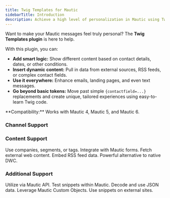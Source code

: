 ```yaml
---
title: Twig Templates for Mautic
sidebarTitle: Introduction
description: Achieve a high level of personalization in Mautic using Twig Templates. Compatible with Mautic 4, 5, and 6.
---
```


Want to make your Mautic messages feel truly personal? The **Twig Templates plugin** is here to help.

With this plugin, you can:
*   **Add smart logic:** Show different content based on contact details, dates, or other conditions.
*   **Insert dynamic content:** Pull in data from external sources, RSS feeds, or complex contact fields.
*   **Use it everywhere:** Enhance emails, landing pages, and even text messages.
*   **Go beyond basic tokens:** Move past simple `{contactfield=...}` replacements and create unique, tailored experiences using easy-to-learn Twig code.

<Note>
  **Compatibility:** Works with Mautic 4, Mautic 5, and Mautic 6.
</Note>

### Channel Support

<CardGroup cols={3}>
  <Card title="Emails" icon="envelope"></Card>
  <Card title="Landing Pages" icon="fa-solid fa-file-lines"></Card>
  <Card title="Text Messages" icon="fa-solid fa-comment-sms"></Card>
</CardGroup>

### Content Support

<CardGroup cols={3}>
  <Card title="Contact Data" icon="fa-solid fa-users">Use companies, segments, or tags.</Card>
  <Card title="Forms Support" icon="fa-solid fa-clipboard-list" href="/twig-templates/forms-support">Integrate with Mautic forms.</Card>
  <Card title="Content from URL" icon="fa-solid fa-link">Fetch external web content.</Card>
  <Card title="RSS Content" icon="fa-solid fa-rss">Embed RSS feed data.</Card>
  <Card title="Dynamic Content Alt." icon="fa-solid fa-shuffle">Powerful alternative to native DWC.</Card>
</CardGroup>

### Additional Support

<CardGroup cols={3}>
  <Card title="API Support" icon="fa-solid fa-code" href="/twig-templates/api">Utilize via Mautic API.</Card>
  <Card title="Direct Testing" icon="fa-solid fa-flask">Test snippets within Mautic.</Card>
  <Card title="JSON Processing" icon="fa-solid fa-brackets-curly">Decode and use JSON data.</Card>
  <Card title="Custom Objects" icon="fa-solid fa-database">Leverage Mautic Custom Objects.</Card>
  <Card title="Embed on Webpage" icon="fa-solid fa-globe">Use snippets on external sites.</Card>
</CardGroup>
